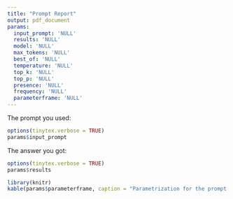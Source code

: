 ```yaml
---
title: "Prompt Report"
output: pdf_document
params:
  input_prompt: 'NULL'
  results: 'NULL'
  model: 'NULL'
  max_tokens: 'NULL'
  best_of: 'NULL'
  temperature: 'NULL'
  top_k: 'NULL'
  top_p: 'NULL'
  presence: 'NULL'
  frequency: 'NULL'
  parameterframe: 'NULL'
---
```


The prompt you used:
```r
options(tinytex.verbose = TRUE)
params$input_prompt
```

The answer you got:
```r
options(tinytex.verbose = TRUE)
params$results
```

```r
library(knitr)
kable(params$parameterframe, caption = "Parametrization for the prompt above")
```
